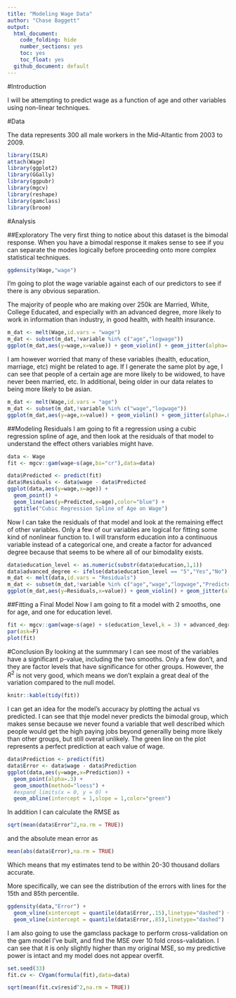 ```yaml
---
title: "Modeling Wage Data"
author: "Chase Baggett"
output:
  html_document:
    code_folding: hide
    number_sections: yes
    toc: yes
    toc_float: yes
  github_document: default
---
```


#Introduction

I will be attempting to predict wage as a function of age and other variables using non-linear techniques. 

#Data

The data represents 300 all male workers in the Mid-Altantic from 2003 to 2009.

```r
library(ISLR)
attach(Wage)
library(ggplot2)
library(GGally)
library(ggpubr)
library(mgcv)
library(reshape)
library(gamclass)
library(broom)
```

#Analysis

##Exploratory
The very first thing to notice about this dataset is the bimodal response. When you have a bimodal response it makes sense to see if you can separate the modes logically before proceeding onto more complex statistical techniques. 

```r
ggdensity(Wage,"wage")
```

I'm going to plot the wage variable against each of our predictors to see if there is any obvious separation. 

The majority of people who are making over 250k are Married, White, College Educated, and especially with an advanced degree, more likely to work in information than industry, in good health, with health insurance. 

```r
m_dat <- melt(Wage,id.vars = "wage")
m_dat <- subset(m_dat,!variable %in% c("age","logwage"))
ggplot(m_dat,aes(y=wage,x=value)) + geom_violin() + geom_jitter(alpha=.025) + facet_wrap(~variable,scales="free",ncol = 2)
```

I am however worried that many of these variables (health, education, marriage, etc) might be related to age. If I generate the same plot by age, I can see that people of a certain age are more likely to be widowed, to have never been married, etc. In additional, being older in our data relates to being more likely to be asian. 
```r
m_dat <- melt(Wage,id.vars = "age")
m_dat <- subset(m_dat,!variable %in% c("wage","logwage"))
ggplot(m_dat,aes(y=age,x=value)) + geom_violin() + geom_jitter(alpha=.025) + facet_wrap(~variable,scales="free",ncol = 2)

```

##Modeling Residuals
I am going to fit a regression using a cubic regression spline of age, and then look at the residuals of that model to understand the effect others variables might have.

```r
data <- Wage
fit <- mgcv::gam(wage~s(age,bs="cr"),data=data)

data$Predicted <- predict(fit)
data$Residuals <- data$wage - data$Predicted
ggplot(data,aes(y=wage,x=age)) + 
  geom_point() +  
  geom_line(aes(y=Predicted,x=age),color="blue") +
  ggtitle("Cubic Regression Spline of Age on Wage")
```

Now I can take the residuals of that model and look at the remaining effect of other variables. Only a few of our variables are logical for fitting some kind of nonlinear function to. I will transform education into a continuous variable instead of a categorical one, and create a factor for advanced degree because that seems to be where all of our bimodality exists. 

```r
data$education_level <- as.numeric(substr(data$education,1,1))
data$advanced_degree <- ifelse(data$education_level == "5","Yes","No")
m_dat <- melt(data,id.vars = "Residuals")
m_dat <- subset(m_dat,!variable %in% c("age","wage","logwage","Predicted"))
ggplot(m_dat,aes(y=Residuals,x=value)) + geom_violin() + geom_jitter(alpha=.025) + facet_wrap(~variable,scales="free",ncol = 2)


```


##Fitting a Final Model
Now I am going to fit a model with 2 smooths, one for age, and one for education level. 

```r
fit <- mgcv::gam(wage~s(age) + s(education_level,k = 3) + advanced_degree + race + health_ins + maritl + year + jobclass,data=data)
par(ask=F)
plot(fit)
```


#Conclusion
By looking at the summmary I can see most of the variables have a significant p-value, including the two smooths. Only a few don't, and they are factor levels that have significance for other groups.  However, the $R^2$ is not very good, which means we don't explain a great deal of the variation compared to the null model. 
```r
knitr::kable(tidy(fit))
```


I can get an idea for the model's accuracy by plotting the actual vs predicted. I can see that thje model never predicts the bimodal group, which makes sense because we never found a variable that well described which people would get the high paying jobs beyond generallly being more likely than other groups, but still overall unlikely. The green line on the plot represents a perfect prediction at each value of wage. 


```r
data$Prediction <- predict(fit)
data$Error <- data$wage - data$Prediction 
ggplot(data,aes(y=wage,x=Prediction)) + 
  geom_point(alpha=.3) + 
  geom_smooth(method="loess") + 
  #expand_limits(x = 0, y = 0) +
  geom_abline(intercept = 1,slope = 1,color="green")
```


In addition I can calculate the RMSE as

```r
sqrt(mean(data$Error^2,na.rm = TRUE))
```


and the absolute mean error as

```r
mean(abs(data$Error),na.rm = TRUE)
```


Which means that my estimates tend to be within 20-30 thousand dollars accurate. 

More specifically, we can see the distribution of the errors with lines for the 15th and 85th percentile. 

```r
ggdensity(data,"Error") + 
  geom_vline(xintercept = quantile(data$Error,.15),linetype="dashed") + 
  geom_vline(xintercept = quantile(data$Error,.85),linetype="dashed")
```



I am also going to use the gamclass package to perform cross-validation on the gam model I've built, and find the MSE over 10 fold cross-validation. I can see that it is only slightly higher than my original MSE, so my predictive power is intact and my model does not appear overfit. 

```r
set.seed(33)
fit.cv <- CVgam(formula(fit),data=data)
```
```r
sqrt(mean(fit.cv$resid^2,na.rm = TRUE))
```






